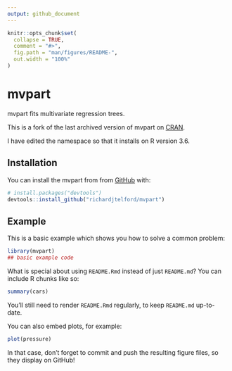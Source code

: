 ```yaml
---
output: github_document
---
```


<!-- README.md is generated from README.Rmd. Please edit that file -->

```r
knitr::opts_chunk$set(
  collapse = TRUE,
  comment = "#>",
  fig.path = "man/figures/README-",
  out.width = "100%"
)
```

# mvpart

mvpart fits multivariate regression trees.

This is a fork of the last archived version of mvpart on [CRAN](https://cran.r-project.org/src/contrib/Archive/mvpart/).

I have edited the namespace so that it installs on R version 3.6.

## Installation

You can install the mvpart from from [GitHub](https://github.com/) with:

``` r
# install.packages("devtools")
devtools::install_github("richardjtelford/mvpart")
```
## Example

This is a basic example which shows you how to solve a common problem:

```r
library(mvpart)
## basic example code
```

What is special about using `README.Rmd` instead of just `README.md`? You can include R chunks like so:

```r
summary(cars)
```

You'll still need to render `README.Rmd` regularly, to keep `README.md` up-to-date.

You can also embed plots, for example:

```r
plot(pressure)
```

In that case, don't forget to commit and push the resulting figure files, so they display on GitHub!
